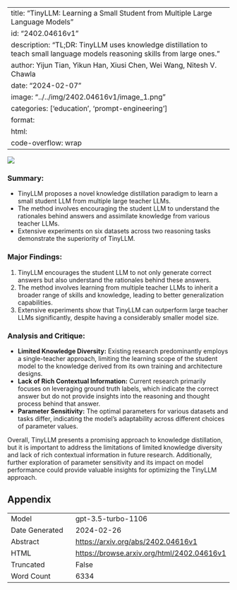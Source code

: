 
---
title: "TinyLLM: Learning a Small Student from Multiple Large Language Models"
id: "2402.04616v1"
description: "TL;DR: TinyLLM uses knowledge distillation to teach small language models reasoning skills from large ones."
author: Yijun Tian, Yikun Han, Xiusi Chen, Wei Wang, Nitesh V. Chawla
date: "2024-02-07"
image: "../../img/2402.04616v1/image_1.png"
categories: ['education', 'prompt-engineering']
format:
  html:
    code-overflow: wrap
---

![](../../img/2402.04616v1/image_1.png)

### **Summary:**
- TinyLLM proposes a novel knowledge distillation paradigm to learn a small student LLM from multiple large teacher LLMs.
- The method involves encouraging the student LLM to understand the rationales behind answers and assimilate knowledge from various teacher LLMs.
- Extensive experiments on six datasets across two reasoning tasks demonstrate the superiority of TinyLLM.

### **Major Findings:**
1. TinyLLM encourages the student LLM to not only generate correct answers but also understand the rationales behind these answers.
2. The method involves learning from multiple teacher LLMs to inherit a broader range of skills and knowledge, leading to better generalization capabilities.
3. Extensive experiments show that TinyLLM can outperform large teacher LLMs significantly, despite having a considerably smaller model size.

### **Analysis and Critique:**
- **Limited Knowledge Diversity:** Existing research predominantly employs a single-teacher approach, limiting the learning scope of the student model to the knowledge derived from its own training and architecture designs.
- **Lack of Rich Contextual Information:** Current research primarily focuses on leveraging ground truth labels, which indicate the correct answer but do not provide insights into the reasoning and thought process behind that answer.
- **Parameter Sensitivity:** The optimal parameters for various datasets and tasks differ, indicating the model's adaptability across different choices of parameter values.

Overall, TinyLLM presents a promising approach to knowledge distillation, but it is important to address the limitations of limited knowledge diversity and lack of rich contextual information in future research. Additionally, further exploration of parameter sensitivity and its impact on model performance could provide valuable insights for optimizing the TinyLLM approach.

## Appendix

|          |          |
|----------|----------|
| Model     | gpt-3.5-turbo-1106       |
| Date Generated     | 2024-02-26       |
| Abstract | [https://arxiv.org/abs/2402.04616v1](https://arxiv.org/abs/2402.04616v1)        |
| HTML     | [https://browse.arxiv.org/html/2402.04616v1](https://browse.arxiv.org/html/2402.04616v1)       |
| Truncated       | False       |
| Word Count       | 6334       |
